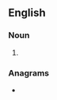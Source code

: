 {{also|scissor-bills}}
==English==

===Noun===
{{head|en|noun plural form}}

# {{plural of|scissorbill|lang=en}}

===Anagrams===
* {{anagrams|en|a=bciillorssss|scissorsbill}}
